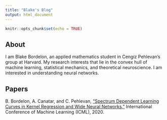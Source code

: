 ```yaml
---
title: "Blake's Blog"
output: html_document
---
```


```r
knitr::opts_chunk$set(echo = TRUE)
```

## About

I am Blake Bordelon, an applied mathematics student in Cengiz Pehlevan's group at Harvard. My research interests that lie in the convex hull of machine learning, statistical mechanics, and theoretical neuroscience. I am interested in understanding neural networks.

## Papers

B. Bordelon, A. Canatar, and C. Pehlevan, [“Spectrum Dependent Learning Curves in Kernel Regression and Wide Neural Networks,”](https://arxiv.org/abs/2002.02561) International Conference of Machine Learning (ICML), 2020.

